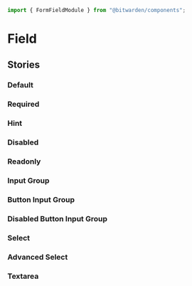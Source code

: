 

<Meta of={stories} />

```ts
import { FormFieldModule } from "@bitwarden/components";
```

# Field

<Primary />
<Controls />

## Stories

### Default

<Canvas of={stories.Default} />

### Required

<Canvas of={stories.Required} />

### Hint

<Canvas of={stories.Hint} />

### Disabled

<Canvas of={stories.Disabled} />

### Readonly

<Canvas of={stories.Readonly} />

### Input Group

<Canvas of={stories.InputGroup} />

### Button Input Group

<Canvas of={stories.ButtonInputGroup} />

### Disabled Button Input Group

<Canvas of={stories.DisabledButtonInputGroup} />

### Select

<Canvas of={stories.Select} />

### Advanced Select

<Canvas of={stories.AdvancedSelect} />

### Textarea

<Canvas of={stories.Textarea} />
